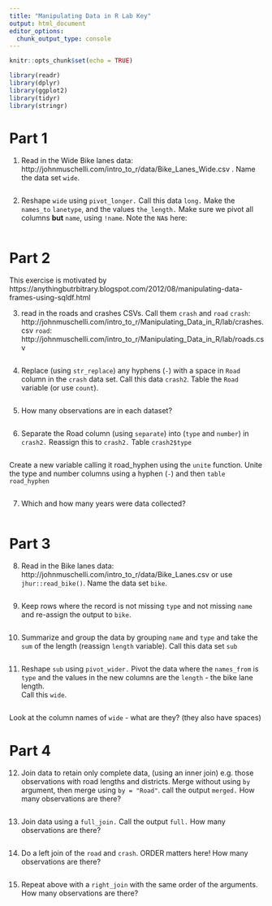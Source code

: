 ```yaml
---
title: "Manipulating Data in R Lab Key"
output: html_document
editor_options: 
  chunk_output_type: console
---
```


```r
knitr::opts_chunk$set(echo = TRUE)
```


```r
library(readr)
library(dplyr)
library(ggplot2)
library(tidyr)
library(stringr)
```

# Part 1
1.  Read in the Wide Bike lanes data: http://johnmuschelli.com/intro_to_r/data/Bike_Lanes_Wide.csv .  Name the data set `wide`.

```r

```

2. Reshape `wide` using `pivot_longer.`  Call this data `long.`  Make the `names_to`
`lanetype`, and the values `the_length.`  Make sure we pivot all columns **but**
`name`, using `!name`. Note the `NA`s here:

```r

```



# Part 2

This exercise is motivated by https://anythingbutrbitrary.blogspot.com/2012/08/manipulating-data-frames-using-sqldf.html

3. read in the roads and crashes CSVs.  Call them `crash` and `road`
`crash`: http://johnmuschelli.com/intro_to_r/Manipulating_Data_in_R/lab/crashes.csv
`road`: http://johnmuschelli.com/intro_to_r/Manipulating_Data_in_R/lab/roads.csv

```r

```

4.  Replace (using `str_replace`) any hyphens (`-`) with a space in `Road` column in the `crash` data set. Call this data `crash2`. Table the `Road` variable (or use `count`).  
```r

```

5. How many observations are in each dataset?
```r


```

6.  Separate the Road column (using `separate`) into (`type` and `number`) in
`crash2.`  Reassign this to `crash2.` Table `crash2$type`
```r


```

Create a new variable calling it road_hyphen using the `unite` function.  Unite the type and number columns using a hyphen (`-`) and then `table` `road_hyphen`
```r


```

7. Which and how many years were data collected?
```r


```

# Part 3
8.  Read in the Bike lanes data: http://johnmuschelli.com/intro_to_r/data/Bike_Lanes.csv or use `jhur::read_bike()`.
Name the data set `bike`.
```r

```

9.  Keep rows where the record is not missing `type` and not missing `name` and re-assign the output to `bike`.
```r

```

10.  Summarize and group the data by grouping `name` and `type`  and take the `sum` of the length (reassign `length` variable).  Call this data set `sub`

```r

```

11. Reshape `sub` using `pivot_wider.`  Pivot the data where the `names_from` is `type` and the values in the new columns are the `length` - the bike lane length.  
Call this `wide`.  

```r

```

Look at the column names of `wide` - what are they? (they also have spaces)

# Part 4

12. Join data to retain only complete data, (using an inner join) e.g. those observations with road lengths and districts.  Merge without using `by` argument, then merge using `by = "Road"`. call the output `merged.`  How many observations are there?

```r


```

13. Join data using a `full_join.`  Call the output `full.`   How many observations are there?

```r


```

14. Do a left join of the `road` and `crash`.  ORDER matters here!  How many observations are there?

```r

```

15. Repeat above with a `right_join` with the same order of the arguments. How many observations are there?

```r

```

